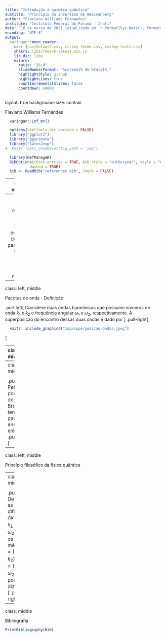 ```yaml
---
title: "Introdução a química quântica"
subtitle: "Princípio da incerteza de Heissenberg"
author: "Flaviano Williams Fernandes"
institute: "Instituto Federal do Paraná - Irati"
date: "16 de março de 2021 (atualizado em `r format(Sys.Date(), format='%d/%m/%Y')`)"
encoding: "UTF-8"
output:
  xaringan::moon_reader:
    css: [css/default.css, css/my-theme.css, css/my-fonts.css]
    chakra: libs/remark-latest.min.js
    lib_dir: libs
    nature:
      ratio: "16:9"
      slideNumberFormat: "%current% de %total%,"
      highlightStyle: github
      highlightLines: true
      countIncrementalSlides: false
      countdown: 60000
---
```

layout: true
background-size: contain

<div class="my-footer"><span>Flaviano Williams Fernandes</span></div>

```r
  xaringan::inf_mr()
```

```r
  options(htmltools.dir.version = FALSE)
  library("ggplot2")
  library("gganimate")
  library("latex2exp")
#  knitr::opts_chunk$set(fig.path = 'img')
```

```r
  library(RefManageR)
  BibOptions(check.entries = TRUE, bib.style = "authoryear", style = "markdown",
           dashed = TRUE)
  bib <- ReadBib("references.bib", check = FALSE)
```

---
class: middle

<div class="my-header"><span>Sumário</span></div>

1. Discrepâncias no modelo de de Broglie

2. Pacotes de onda

2. Interpretação probabilística da função de onda

3. Princípio filosófico da física quântica

6. Bibliografia

<div class="footnote">
  <ul>
  <hr>
  <li> Esta apresentação está disponível para download em <a href="https://flavianowilliams.github.io/education">flavianowilliams.github.io/education</a>;
  <li> Este material está sujeito a modificações. Recomenda-se acompanhamento permanente.
  </ul>
</div>

---
class: left, middle

<div class="my-header"><span>Discrepâncias no modelo de de Broglie</span></div>

.pull-left[
A energia de uma partícula livre é dada por
\begin{aligned}
  E = \frac{1}{2}mv^2=\frac{p^2}{2m}.
\end{aligned}
Dividindo por p teremos
\begin{aligned}
  \frac{E}{p} = \frac{mv^2}{2mv},
\end{aligned}
ou seja, 
\begin{aligned}
  v_{\text{partícula}} = \frac{E}{2p}
\end{aligned}
Sabemos desde os postulados de de Broglie [`r Cite(bib, c("nussenzveig","tipler","mcquarrie","braga","eisberg"))`] que
]
.pull-right[
\begin{aligned}
  E & = h\nu;\\\
  p & = \frac{h}{\lambda}.
\end{aligned}
Substituindo na equação da velocidade acima encontramos
\begin{aligned}
  v & = \frac{h\nu}{2\left(\frac{h}{\lambda}\right)},\\\
    & = \frac{\lambda\nu}{2}.
\end{aligned}
A velocidade de uma onda progressiva é dado por
\begin{aligned}
  v_{\text{onda}} = \lambda\nu,
\end{aligned}
portanto, <font class="red">podemos perceber que se adotarmos o movimento da partícula equivalente a apenas o movimento de uma onda progressiva, a sua velocidade não irá coincidir com a velocidade da onda</font>.
]

---
class: left, middle

<div class="my-header"><span>Pacotes de onda - Definição</span></div>

.pull-left[
Considere duas ondas harmônicas que possuem números de onda $k_1$ e $k_2$ e frequência angular $\omega_1$ e $\omega_2$, respectivamente. A superposição do encontro dessas duas ondas é dado por
\begin{aligned}
  \psi(x,t) & = y_1(x,t)+y_2(x,t),\\\
         & = y_m\cos(k_1x-\omega_1t)+y_m\cos(k_2x-\omega_2t).
\end{aligned}
Definindo as diferenças $\Delta k=k_2-k_1$ e $\Delta \omega = \omega_2-\omega_1$, e os valores médios $\bar{k}=(k_1+k_2)/2$ e  $\bar{\omega}=(\omega_1+\omega_2)/2$ encontramos o valor do pacote de onda, como mostra a figura ao lado (para maiores detalhes, veja o apêndice A),
\begin{aligned}
  \psi(x,t) = 2y_m\cos\left(\frac{\Delta k}{2}x-\frac{\Delta \omega}{2}t\right)\cos\left(\bar{k}x-\bar{\omega}t\right).
\end{aligned}
Lembrando que
\begin{aligned}
  k = \frac{2\pi}{\lambda};\quad  \omega = 2\pi\nu.
\end{aligned}
]
.pull-right[
```r
  knitr::include_graphics("img/superposicao-ondas.jpeg")
```
]

---
class: left, middle

<div class="my-header"><span>Pacotes de onda - Velocidade de um pacote de onda</span></div>

.pull-left[
Da velocidade de uma onda temos que
\begin{aligned}
  v_{\text{onda}} & = \lambda\nu,\\
    & = \left(\frac{2\pi}{k}\right)\left(\frac{\omega}{2\pi}\right),\\
    & = \frac{\omega}{k}.
\end{aligned}
No caso do pacote de onda formado por duas ondas harmônicas, pela expressão da função de onda podemos dizer que
\begin{aligned}
  v_{\text{pacote}} & = \frac{\Delta \omega}{\Delta k}.
\end{aligned}
Expandindo a definição para um pacote de onda formado por uma inifinidade de ondas harmônicas, onde o número de onda varia por um valor $\Delta k << 1$,
\begin{aligned}
  \boxed{v_{\text{pacote}} = \lim_{\Delta k\rightarrow 0} \frac{\Delta \omega}{\Delta k} = \frac{d\omega}{dk}.}
\end{aligned}
]
.pull-right[
```r
  knitr::include_graphics("img/superposicao-ondas-2.jpg")
```
]

---
class: left, middle

<div class="my-header"><span>Pacotes de onda - Pacotes de onda da matéria</span></div>

.pull-left[
Pelos postulados de de Broglie, temos para a energia do elétron
\begin{aligned}
  E & = h\nu,\\
  E & = \left(2\pi\hbar\right)\left(\frac{\omega}{2\pi}\right),\\
  E & = \hbar\omega.
\end{aligned}
Para o momento do elétron temos a seguinte expressão
\begin{aligned}
  p & = \frac{h}{\lambda},\\
  p & = \frac{2\pi\hbar}{2\pi/k},\\
  p & = \hbar k.
\end{aligned}
Da equação acima podemos dizer que $\omega(k)=E(k)/\hbar$. Calculando a derivada de $\omega$ encontramos a velocidade do pacote de onda para um elétron que se propaga livremente com velocidade v,
]
.pull-right[
\begin{aligned}
  v_{\text{pacote}} & = \frac{d\omega(k)}{dk},\\
  v_{\text{pacote}} & = \frac{d\omega}{dE}\frac{dE}{dk},\\
  v_{\text{pacote}} & = \underbrace{\frac{d\omega}{dE}}_{1/\hbar}\underbrace{\frac{dE}{dp}}_{2p/2m}\underbrace{\frac{dp}{dk}}_{\hbar},\\
  v_{\text{pacote}} & = \left(\frac{1}{\hbar}\right)\left(\frac{2p}{2m}\right)\left(\hbar\right),\\
  v_{\text{pacote}} & = \frac{p}{m},\\
  v_{\text{pacote}} & \equiv v.
\end{aligned}
Portanto, o pacote de onda $\psi$ se propaga com a velocidade do elétron. <font class="red">Isso demonstra o fato que o movimento ondulatório da matéria devemos tratá-lo como um pacote de ondas, ao invés de apenas uma onda progressiva.</font>
]

---
class: left, middle

<div class="my-header"><span>Princípio filosófico da física quântica</span></div>

---
class: middle

<div class="my-header"><span>Apêndice A</span></div>

.pull-left[
Definindo as diferenças $\Delta k=k_2-k_1$ e $\Delta \omega = \omega_2-\omega_1$, e os valores médios $\bar{k}=(k_1+k_2)/2$ e  $\bar{\omega}=(\omega_1+\omega_2)/2$ podemos dizer que
\begin{aligned}
  k_1 & = \bar{k}-\Delta K;\quad k_2 = \bar{k}+\Delta K,\\\
  \omega_1 & = \bar{\omega}-\Delta \omega;\quad \omega_2 = \bar{\omega}+\Delta \omega.
\end{aligned}
Para obter a função de onda resultante é conveniente usarmos a fórmula de Euler, onde $e^{i\theta}=\cos\theta+i\sin\theta$, onde apenas nos interessa a parte real,
\begin{aligned}
  \psi(x,t) & = y_m\left[\cos(k_1x-\omega_1t)+\cos(k_2x-\omega_2t)\right],\\
         & = y_m\Re\left[e^{i(k_1x-\omega_1t)}+e^{i(k_2x-\omega_2t)}\right],\\
         & = y_m\Re\left[e^{i[(\bar{k}-\Delta k)x-(\bar{\omega}-\Delta \omega)t]}+e^{i[(\bar{k}+\Delta K)x-(\bar{\omega}+\Delta \omega)t]}\right],\\
         & = y_m\Re\left[e^{i(\bar{k}x-\Delta Kx-\bar{\omega}t+\Delta \omega t)}+e^{i(\bar{k}x+\Delta Kx-\bar{\omega}t-\Delta \omega t)}\right],\\
         & = y_m\Re\left[e^{i(\bar{k}x-\bar{\omega}t)}e^{-i(\Delta Kx-\Delta \omega t)}\right.+\\
         & + \left.e^{i(\bar{k}x-\bar{\omega}t)}e^{i(\Delta Kx-\Delta \omega t)}\right],
\end{aligned}
]
.pull-right[
\begin{aligned}
  \psi(x,t) & = y_m\left(e^{-i(\Delta Kx-\Delta \omega t)}+e^{i(\Delta Kx-\Delta \omega t)}\right)\Re\left[e^{i(\bar{k}x-\bar{\omega}t)}\right].
\end{aligned}
Pela fórmula de Euler, podemos usar a identidade
\begin{aligned}
  \cos\theta = \frac{e^{i\theta}+e^{-i\theta}}{2}.
\end{aligned}
Substituindo teremos
\begin{aligned}
  \psi(x,t) & = y_m\left(2\cos\left(\Delta Kx-\Delta \omega t\right)\right)\Re\left[e^{i(\bar{k}x-\bar{\omega}t)}\right].
\end{aligned}
Isolando a parte real do termo $e^{i(\bar{k}x-\bar{\omega}t)}$ chegaremos na função de onda resultante,
\begin{aligned}
  \boxed{\psi(x,t) = 2y_m\cos\left(\frac{\Delta k}{2}x-\frac{\Delta \omega}{2}t\right)\cos\left(\bar{k}x-\bar{\omega}t\right).}
\end{aligned}
]

---
class: middle

<div class="my-header"><span>Bibliografia</span></div>

```r
PrintBibliography(bib)
```

